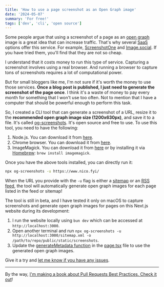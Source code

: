 ```yaml
---
title: 'How to use a page screenshot as an Open Graph image'
date: '2024-05-07'
summary: 'For free!'
tags: ['dev', 'cli', 'open source']
---
```


Some people argue that using a screenshot of a page as an [open graph](https://ogp.me) image is a great idea that can increase traffic. That's why several [SaaS](https://en.wikipedia.org/wiki/Software_as_a_service) options offer this service. For example, [ScreenshotOne](https://screenshotone.com) and [Image.social](https://image.social). If you have tried them, you'll find that they are not so cheap.

I understand that it costs money to run this type of service. Capturing a screenshot involves using a real browser. And running a browser to capture tons of screenshots requires a lot of computational power.

But for small bloggers like me, I'm not sure if it's worth the money to use those services. **Once a blog post is published, I just need to generate the screenshot of the page once**. I think it's a waste of money to pay every month for something that I won't use too often. Not to mention that I have a computer that should be powerful enough to perform this task.

So, I created a CLI tool that can generate a screenshot of a URL, resize it to the **recommended open graph image size (1200x630px)**, and save it to a file. It's called [og-screenshots](https://github.com/nicnocquee/og-screenshots). It's open source and free to use. To use this tool, you need to have the following:

1. Node.js. You can download it from [here](https://nodejs.org/en/download).
2. Chrome browser. You can download it from [here](https://www.google.com/chrome/).
3. ImageMagick. You can download it from [here](https://imagemagick.org/script/download.php) or by installing it via [Homebrew](https://brew.sh/): `brew install imagemagick`.

Once you have the above tools installed, you can directly run it:

```bash
npx og-screenshots -u https://www.nico.fyi/
```

When the URL you provide with the `-u` flag is either a [sitemap](https://www.sitemaps.org) or an [RSS feed](https://en.wikipedia.org/wiki/RSS), the tool will automatically generate open graph images for each page listed in the feed or sitemap!

The tool is still in beta, and I have tested it only on macOS to capture screenshots and generate open graph images for pages on this Next.js website during its development:

1. I run the website locally using `bun dev` which can be accessed at `http://localhost:3000`.
2. Open another terminal and run `npx og-screenshots -u http://localhost:3000/sitemap.xml -o /path/to/repo/public/static/screenshots`.
3. Update the [generateMetadata function](https://nextjs.org/docs/app/api-reference/functions/generate-metadata) in the [page.tsx](<https://github.com/nicnocquee/nico.fyi/blob/ca476097285d1ba45c510350bdc7789e1f65226b/app/(blog)/blog/%5B...slug%5D/page.tsx#L49>) file to use the generated open graph images.

Give it a try and [let me know if you have any issues](https://github.com/nicnocquee/og-screenshots/issues).

---

By the way, [I'm making a book about Pull Requests Best Practices. Check it out](https://pr.nico.fyi)!
